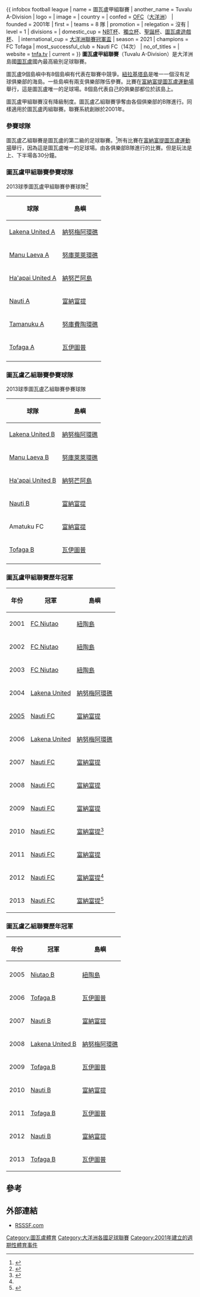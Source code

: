 {{ infobox football league
| name                 = 圖瓦盧甲組聯賽
| another_name         = Tuvalu A-Division
|  logo = 
| image                = 
| country              = {{flag|Tuvalu}}
| confed               = [[大洋洲足球協會|OFC]]（[[大洋洲|大洋洲]]）
| founded              = 2001年
| first                = 
| teams                = 8 隊
| promotion            = 
| relegation           = 沒有
| level                = 1
| divisions            = 
| domestic_cup         = [[NBT杯|NBT杯]]、[[獨立杯|獨立杯]]、[[聖誕杯|聖誕杯]]、[[圖瓦盧遊戲杯|圖瓦盧遊戲杯]]、
| international_cup    = [[大洋洲聯賽冠軍盃|大洋洲聯賽冠軍盃]]
| season               = 2021
| champions            = FC Tofaga
| most_successful_club = Nauti FC（14次）
| no_of_titles         = 
| website              = [http://www.tnfa.tv/ tnfa.tv]
| current              = 
}}
'''圖瓦盧甲組聯賽'''（Tuvalu A-Division）是大洋洲島國[[圖瓦盧|圖瓦盧]]國內最高級別足球聯賽。

圖瓦盧9個島嶼中有8個島嶼有代表在聯賽中競爭。[[紐拉基塔島|紐拉基塔島]]是唯一一個沒有足球俱樂部的海島。一些島嶼有兩支俱樂部隊伍參賽。比賽在[[富納富提|富納富提]][[圖瓦盧運動場|圖瓦盧運動場]]舉行，這是圖瓦盧唯一的足球場。8個島代表自己的俱樂部都位於該島上。

圖瓦盧甲組聯賽沒有降級制度。圖瓦盧乙組聯賽爭奪由各個俱樂部的B隊進行。同樣適用於圖瓦盧丙組聯賽。聯賽系統創辦於2001年。

===參賽球隊===
圖瓦盧乙組聯賽是圖瓦盧的第二級的足球聯賽。<ref name="#1">{{cite web|first=|last=|title=Tuvalu 2012 – A Division (Men)|date=31 August 2012|url=http://www.rsssf.com/tablest/tuvalu2012.html|publisher=Rec.Sport.Soccer Statistics Foundation|accessdate=16 April 2013|archive-date=2019-04-07|archive-url=https://web.archive.org/web/20190407150606/http://www.rsssf.com/tablest/tuvalu2012.html|dead-url=no}}</ref>所有比賽在[[富納富提|富納富提]][[圖瓦盧運動場|圖瓦盧運動場]]舉行，因為這是圖瓦盧唯一的足球場。由各俱樂部B隊進行的比賽。但是玩法是上、下半場各30分鐘。

===圖瓦盧甲組聯賽參賽球隊===
2013球季圖瓦盧甲組聯賽參賽球隊<ref name="Football2013">{{cite web|first= |last= |title= Tuvalu 2013 – A Division (Men)|date= 12 December 2013|url= http://www.rsssf.com/tablest/tuvalu2013.html|publisher= Rec.Sport.Soccer Statistics Foundation|accessdate= 16 December 2013|archive-date= 2019-04-06|archive-url= https://web.archive.org/web/20190406145717/http://www.rsssf.com/tablest/tuvalu2013.html|dead-url= no}}</ref>
{| class="wikitable"
! 球隊 || 島嶼
|-
| [[Lakena_United|Lakena United A]] || [[納努梅阿環礁|納努梅阿環礁]] 
|-
| [[FC_Manu_Laeva|Manu Laeva A]] || [[努庫萊萊環礁|努庫萊萊環礁]] 
|-
| [[FC_Nanumaga|Ha'apai United A]] || [[納努芒阿島|納努芒阿島]] 
|-
| [[Nauti_FC|Nauti A]] || [[富納富提|富納富提]] 
|-
| [[Tamanuku|Tamanuku A]] || [[努庫費陶環礁|努庫費陶環礁]] 
|-
| [[FC_Tofaga|Tofaga A]] || [[瓦伊圖普|瓦伊圖普]] 
|-
|}

===圖瓦盧乙組聯賽參賽球隊===
2013球季圖瓦盧乙組聯賽參賽球隊
{| class="wikitable"
! 球隊 || 島嶼
|-
| [[Lakena_United|Lakena United B]] || [[納努梅阿環礁|納努梅阿環礁]] 
|-
| [[FC_Manu_Laeva|Manu Laeva B]] || [[努庫萊萊環礁|努庫萊萊環礁]] 
|-
| [[FC_Nanumaga|Ha'apai United B]] || [[納努芒阿島|納努芒阿島]] 
|-
| [[Nauti_FC|Nauti B]] || [[富納富提|富納富提]] 
|-
| Amatuku FC || [[富納富提|富納富提]] 
|-
| [[FC_Tofaga|Tofaga B]] || [[瓦伊圖普|瓦伊圖普]] 
|-
|}

===圖瓦盧甲組聯賽歷年冠軍===
{{Col-begin}}
{{Col-3}}
<div style="text-align:left">
{| class="wikitable" style="text-align: center; font-size:95%;"
!年份
!冠軍
!島嶼
|-
|2001 ||[[FC_Niutao|FC Niutao]]||[[紐陶島|紐陶島]]
|-
|2002 ||[[FC_Niutao|FC Niutao]]||[[紐陶島|紐陶島]]
|-
|2003 ||[[FC_Niutao|FC Niutao]]||[[紐陶島|紐陶島]]
|-
|2004 ||[[Lakena_United|Lakena United]]||[[納努梅阿環礁|納努梅阿環礁]]
|-
|[[2005_Tuvalu_A-Division|2005]] ||[[Nauti_FC|Nauti FC]]||[[富納富提|富納富提]]
|-
|2006 ||[[Lakena_United|Lakena United]]||[[納努梅阿環礁|納努梅阿環礁]]
|-
|2007 ||[[Nauti_FC|Nauti FC]]||[[富納富提|富納富提]]
|-
|2008 ||[[Nauti_FC|Nauti FC]]||[[富納富提|富納富提]]
|-
|2009 ||[[Nauti_FC|Nauti FC]]||[[富納富提|富納富提]]
|-
|2010 ||[[Nauti_FC|Nauti FC]]||[[富納富提|富納富提]]<ref>{{cite web|first=|last=|title=Tuvalu 2009/10 – A Division (Men)|date=31 August 2012|url=http://www.rsssf.com/tablest/tuvalu2013.html|publisher=Rec.Sport.Soccer Statistics Foundation|accessdate=25 April 2013|archive-date=2019-04-06|archive-url=https://web.archive.org/web/20190406145717/http://www.rsssf.com/tablest/tuvalu2013.html|dead-url=no}}</ref>  
|-
|2011 ||[[Nauti_FC|Nauti FC]]||[[富納富提|富納富提]]
|-
|2012 ||[[Nauti_FC|Nauti FC]]||[[富納富提|富納富提]]<ref name="#1"/>
|-
|2013 ||[[Nauti_FC|Nauti FC]]||[[富納富提|富納富提]]<ref>{{cite web|first=|last=|title=Tuvalu 2013 – A Division (Men)|date=11 April 2013|url=http://www.rsssf.com/tablest/tuvalu2013.html|publisher=Rec.Sport.Soccer Statistics Foundation|accessdate=25 April 2013|archive-date=2019-04-06|archive-url=https://web.archive.org/web/20190406145717/http://www.rsssf.com/tablest/tuvalu2013.html|dead-url=no}}</ref>  
|}

===圖瓦盧乙組聯賽歷年冠軍===
{{Col-begin}}
{{Col-3}}
<div style="text-align:left">
{| class="wikitable" style="text-align: center; font-size:95%;"
!年份
!冠軍
!島嶼
|-
|-
|2005 ||[[FC_Niutao|Niutao B]]||[[紐陶島|紐陶島]]
|-
|2006 ||[[FC_Tofaga|Tofaga B]]||[[瓦伊圖普|瓦伊圖普]]
|-
|2007 ||[[Nauti_FC|Nauti B]]||[[富納富提|富納富提]]
|-
|2008 ||[[Lakena_United|Lakena United B]]||[[納努梅阿環礁|納努梅阿環礁]]
|-
|2009 ||[[FC_Tofaga|Tofaga B]]||[[瓦伊圖普|瓦伊圖普]]
|-
|2010 ||[[Nauti_FC|Nauti B]]||[[富納富提|富納富提]]
|-
|2011 ||[[FC_Tofaga|Tofaga B]]||[[瓦伊圖普|瓦伊圖普]]
|-
|2012 ||[[Nauti_FC|Nauti B]]||[[富納富提|富納富提]]
|-
|2013 ||[[FC_Tofaga|Tofaga B]]||[[瓦伊圖普|瓦伊圖普]]
|}

==參考==
{{reflist}}

==外部連結==
*[http://www.rsssf.com/tablest/tuvaluchamp.html RSSSF.com] {{Wayback|url=http://www.rsssf.com/tablest/tuvaluchamp.html |date=20190502194528 }}

[[Category:圖瓦盧體育|Category:圖瓦盧體育]]
[[Category:大洋洲各國足球聯賽|Category:大洋洲各國足球聯賽]]
[[Category:2001年建立的週期性體育事件|Category:2001年建立的週期性體育事件]]